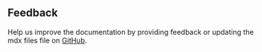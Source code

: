 ## Feedback

Help us improve the documentation by providing feedback or updating the mdx files file on
[GitHub](https://github.com/vtex/faststore/tree/master/packages/ui/src).
